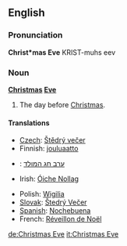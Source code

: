 ==English==

===Pronunciation===
'''Christ*mas Eve'''
KRIST-muhs eev

===Noun===
'''[[Christmas]] [[Eve]]'''
# The day before [[Christmas]].

====Translations====
{{top}}
*[[Czech]]: [[Štědrý večer]] {{m}}
*Finnish: [[jouluaatto]]
*{{He}}: [[ערב חג המולד]]
*Irish: [[Óiche Nollag]]
{{mid}}
*Polish: [[Wigilia]] {{f}}
*[[Slovak]]: [[Štedrý Večer]] {{m}}
*[[Spanish]]: [[Nochebuena]] {{f}}
*French: [[Réveillon de Noël]] {{m}}
{{bottom}}
[[de:Christmas Eve]]
[[it:Christmas Eve]]